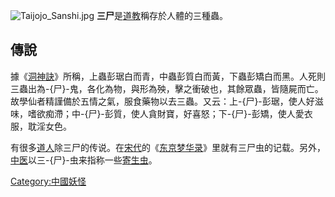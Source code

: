 {{NoteTA
|1=zh-hans:三尸; zh-hant:三尸;
}}
[[File:Taijojo_Sanshi.jpg|right]]
'''三尸'''是[[道教|道教]]稱存於人體的三種蟲。

== 傳說 ==
據《[[洞神訣|洞神訣]]》所稱，上蟲彭琚白而青，中蟲彭質白而黃，下蟲彭矯白而黑。人死則三蟲出為-{尸}-鬼，各化為物，與形為殃，擊之衝破也，其餘眾蟲，皆隨屍而亡。故學仙者精謹備於五情之氣，服食藥物以去三蟲。又云：上-{尸}-彭琚，使人好滋味，嗜欲痴滯；中-{尸}-彭質，使人貪財寶，好喜怒；下-{尸}-彭矯，使人愛衣服，耽淫女色。

有很多[[道人|道人]]除三尸的传说。在[[宋代|宋代]]的《[[东京梦华录|东京梦华录]]》里就有三尸虫的记载。另外，[[中医|中医]]以三-{尸}-虫来指称一些[[寄生虫|寄生虫]]。


[[Category:中國妖怪|Category:中國妖怪]]